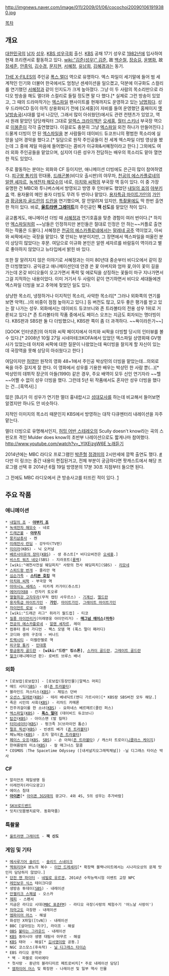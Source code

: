 http://imgnews.naver.com/image/011/2009/01/06/cocochoi200901061919380.jpg

[[목차]]
== 개요 ==
[[대한민국]]의 [[남자]] [[성우]]. [[KBS 성우극회]] 출신. [[KBS]] 공채 17기 성우로 [[1982년]]에 입사하여 현재 프리랜서로 활동하고 있다. [[wiki:"김준(성우)" 김준]], 故 [[백순철]], [[장승길]], [[윤병화]], 故 [[장세준]], [[안종익]], [[김수경]], [[문지현]], [[서혜정]], [[유남희]], [[김혜경]]과는 동기.

[[THE X-FILES]]의 주인공 [[폭스 멀더]] 역으로 유명하다. 엑스 파일이 세기말에 들어 범 세계적인 인기와 더불어 한국에서도 엄청난 센세이션을 일으켰고, 덕분에 이규화도 스컬리를 연기했던 [[서혜정]]과 같이 인지도가 크게 높아졌다. 그냥 이 두 사람의 목소리만으로 라디오 방송을 해도 멀더와 스컬리로 들릴 정도면 말 다 했다.[* 실제로 그런 방송이 있었고, 그 때의 드라마작가는 [[엑스파일]] 팬사이트를 현재까지도 운영하고 있는 [[남명희]]다. 성우 드라마CD 등이 아직 상용화되기 전에 [오세홍]이 자비를 들여 운영했던 홈페이지 [[옛날방송국]](시대를 앞서 나갔던, 그래서 많이 아쉬웠던)에서도 관련 컨텐츠가 있었고, 역시 원래 맡았던 담당캐릭터 그대로 [[알렉스 크라이첵]]은 [[오세홍]], [[월터 스키너]] 부국장 역으로 [[이봉준]]이 각각 출연했었다. 이걸로도 충분히 그냥 [[엑스파일]] 외전 하나가 만들어진다.] 드물게 더빙이 안 된 [[엑스파일]]을 본 사람들이 데이비드 듀코프니의 평범한 목소리에 실망을 넘어 경악을 했다고.[* 일담으로 원작 주인공들이 전 세계 엑스파일 더빙 영상을 봤는데 그 중에 제일 마음에 들어했다는 콤비가 이규화&서혜정이라고 한다.] 그외에도 여러 외화 주인공들을 맡았으며, 심지어 다른 성우가 전담하는 배우의 목소리도 맡아 열연한 적도 있었다.

주로 활동하는 분야는 외화와 CF 등이지만, 애니메이션 더빙에도 은근히 많이 참여하였다. [[피구왕 통키]]의 민대풍, [[드래곤볼]](비디오 출시판)의 야무차, [[천공의 에스카플로네]]의 [[알렌 셰자르]], [[녹색전차 해모수]]의 네로, [[아치와 씨팍]]의 부국장 역 등이 있다. 이 중 가장 유명한 건 MBC와 투니버스에서 방영되고 방영 후 인터뷰도 했었던 [[내일의 죠]]의 [[야부키 죠]] 역. 용자물의 메인 용자 더빙도 무려 두 번이나 맡았다. [[용자특급 마이트가인]]의 [[가인]]과 [[황금용자 골드란]]의 [[드란]]을 연기했으며, 잘 안알려져 있지만, [[특촬물]]에도 딱 한번 출연한 적이 있다. 바로, '''[[울트라맨 그레이트]]'''의 주인공인 '''잭 신도'''를 맡았던 적이 있다.

공교롭게도, 애니메이션 더빙 때 [[서혜정]]과 연기호흡을 맞춘 경험이 여러 번이다.[* 하지만 [[엑스파일]]처럼 ~~남들은 인정하지만 본인들은 절대로 인정은 안 하는~~커플로 출연하는 작품은 드물다.] 서혜정은 [[천공의 에스카플로네]]에서는 [[말레네 공주]] 역이었고, 아씨와 씨팍에서는 국장을 맡았다. 몇 안되는 부분이지만, 그 장면에서 엑스파일을 떠올린 분이 상당히 많았다는 후문. 여담으로 이규화 본인은 알렌 세자르를 바람둥이 역이라고 별로 좋아하지 않았다고 뉴타입에서 밝힌 바 있다.

또한 잘 알려지지 않은 이야기로 서혜정과는 이미 80년대 중순부터 비디오에서 같이 잠깐 더빙했었다. 공익광고 애니메이션인데 안경 쓴 꽃 아버지와 엄마 꽃,아이 꽃이 길을 가는데 온갖 비디오들이 오고가면서 폭력 및 에로틱을 상징하는 꽃들이 마구 지나가면서 그걸 지적하는 내용이었다. 이미 거기서 두 사람이 같이 연기하면서 비디오 세대들에겐 엑스파일 더빙을 보고 추억에 젖었던 일도 있다.

상냥한 목소리, 냉정하거나 이지적인 목소리, 사악한 목소리[* 그러나 외화쪽의 연기를 보면 악역(...)의 비중이 점점 높아지고 있다.] 등 버전도 많고, 모두 좋은 평가를 받고 있는 잘 나가는 성우. 외화에서는 데이비드 듀코브니와 존 트라볼타의 전용 성우 1위로 거론되고 있다.[* 존 트라볼타의 작품 중에서도 페이스 오프는 지금도 회자되는 명더빙이다. KBS판과 SBS판 둘 다 더빙했으나, KBS판 쪽이 좀 더 과격하다. ~~욕이라든가~~]

[QOOK 인터넷존]의 아치와 씨팍 페이지에서 아치와 씨팍을 더빙할 당시의 인터뷰를 볼 수 있다.[* 2008년 10월 27일 시네마테크KOFA에서 있었던 엑스파일 상영회때 GV행사가 있었는데 아치와 씨팍에 대한 질문이 나왔었는데 욕더빙을 찰지게 할 자신이 있는데 국장역을 못해 상당히 아쉬웠다고 한다 ]

여담이지만 [[허영만]] 원작의 영화 48+1에서 주인공 박상민의 더빙을 맡았는데...의외로 욕을 아주 걸지게 잘 한다. 이 영화에서 성우를 기용한 배우는 박상민 한 사람 뿐(...)[* 박상민의 데뷔작 장군의 아들(1990) 같은 경우, 주요 배역이 모두 신인 연기자라 ~~헬~~어쩔 수 없이 성우 더빙을 했다. 그런데 5년 뒤 작품에서도 혼자만 성우 더빙을 했다는 건...[흑역사].]

많은 [BJ]가 이 성우가 연기한 멀더 흉내랍시고 [[성대모사]]를 하는데 비교해서 들어보면 알겠지만 하나도 안 비슷하다.

지적인 이미지의 목소리 때문인지 KBS에서 방영하는 대작 다큐멘터리 내레이션을 자주 맡는다. 

멀더 더빙으로 유명해서인지, [[허밍 어반 스테레오]]의 Scully doesn't know라는 곡의 스핀오프 격인 Mulder does know의 초반부 나레이션으로도 짧게나마 참여했다. [[http://www.youtube.com/watch?v=_YIXEjzgW6E 노래듣기]]

2014년에는 MBC 라디오 프로그램인 [[박준형]] [[정경미]]의 2시만세에 깜짝 출연도 했다. [http://youtu.be/TM0VWcntiLA #] 다만 이 링크는 중간 내용이 편집된거고, 전체 부분이 궁금하다면 팟캐스트에서 해당 프로그램 선택 후 2014년 6월 19일 방영분의 17분 30초 지점부터 들으면 된다.

그 전에도 MBC 라디오에서 큰 방송사고를 터뜨린 적이 있다. [https://www.youtube.com/watch?v=un8b6-SSoOk]
== 주요 작품 ==
=== 애니메이션 ===
 * [[내일의 죠]] - '''[[야부키 죠]]'''
 * [[녹색전차 해모수]] - 네로
 * [[드래곤볼]] - '''[[야무치]]'''
 * [[몽키삼총사]] - 켄
 * [[미래전사 런딤]] - 강두타(TV판)
 * [[미이라]](KBS) - 닉 오커널
 * [[베르사이유의 장미]]([[KBS]]) - 생 쥬스트[* 비디오버전은 [[오세홍]].]
 * [[비스트 워즈 네오]](SBS) - 지라포트([[롱랙]])
 * [wiki:"애천사전설 웨딩피치" 사랑의 천사 웨딩피치](SBS) - [[리모네]]
 * [[스피드왕 번개]] - 줄리안 역
 * [[심슨가족]] - '''[[스티븐 호킹]]''' 역
 * [[아치와 씨팍]] - 부국장 역
 * [[아야시노 세레스]] - 미카게 카가미(쥬스트)
 * [[에어리어88]] - 칸자키 토오루
 * [[열혈최강 고자우라]](무적 캡틴 사우르스) - [[기계신]], [[엘드란]]
 * [[용자특급 마이트가인]] - '''[[가인]]''', [[마이트가인]], [[그레이트 마이트가인]] 
 * [[자이언트 로보]] - 대종
 * [wiki:"드래곤 리그" 쥐라기 월드컵] - 티코
 * [[질풍 아이언리거]](미래영웅 아이언리거) - '''[[매그넘 에이스]]([[마하]])'''
 * [[천공의 에스카플로네]] - [[알렌 셰자르]], 레이
 * 컴퓨터 용사 가디언 - 팩스 모뎀 역 (폭스 멀더 패러디)
 * 코디와 생쥐 구조대 - 버나드
 * [[트랙시티]] - 미켈란젤로 역
 * [[피구왕 통키]] - [[민대풍]]
 * [[황금용자 골드란]] - '''[wiki:"드란" 킹스톤]''', [[스카이 골드란]], [[그레이트 골드란]]
 * [[헐크]](애니메이션 판)- 로버트 브루스 배너

=== 외화 ===
 * [로보캅|로보캅3] - [로보캅(등장인물)|알렉스 머피]
 * 매드 시티([[SBS]]) - 샘([[존 트라볼타]])
 * 블라인드 저스티스([[KBS]]) - 제임스 던바
 * [[오션스 일레븐]]([[KBS]]) - 테리 베네딕트(앤디 가르시아)[* KBS랑 SBS버전 모두 해당.]
 * 죽은 시인의 사회([[KBS]]) - 리차드 카메론
 * 진주귀걸이를 한 소녀([[KBS]]) - 요하네스 베르메르(콜린 퍼스)
 * [[엑스파일]]([[KBS]]) - '''[[폭스 멀더]]''' (데이비드 듀코브니) 
 * [[탑건]]([[KBS]]) - 아이스맨 (발 킬머)
 * [[터미네이터]]([[KBS]]) - 펑크족 3(브라이언 톰슨)
 * [[펄프 픽션]]([[KBS]]) - 빈센트 베가 ([[존 트라볼타]])
 * 페노메논([[KBS]]) - 조지 말리([[존 트라볼타]])
 * [[페이스 오프]]([[KBS]], [[SBS]]) - 숀 아쳐([[존 트라볼타]]) / 캐스터 트로이([[니콜라스 케이지]])
 * 한여름밤의 미소([[KBS]]) - 칼 매그너스 말콤
 * COSMOS :The Spacetime Odyssey ([내셔널지오그래픽채널]) -닐 디그래스 타이슨 박사
=== CF ===
 * 알리안츠 제일생명 등
 * 이레전자(라디오광고)
 * 에이스 침대
 * '''[[아이폰]]'''[* [[아이폰 3GS]]때의 광고다. 4와 4S, 5의 성우는 추가바람]
{{{#!html
<object classid='clsid:d27cdb6e-ae6d-11cf-96b8-444553540000' codebase='http://download.macromedia.com/pub/shockwave/cabs/flash/swflash.cab#version=9,0,0,0'  id='NFPlayer27635' width='500' height='408'><param name='movie' value='http://serviceapi.nmv.naver.com/flash/NFPlayer.swf?vid=CFBAC85B126E7698C2DD64BAEDD96BED6A22&outKey=V1210d9e4552e564c7e0715b6aee4d5c45d3e7afaa7ed7c943bc815b6aee4d5c45d3e' /><param name='wmode' value='transparent' /><param name='allowScriptAccess' value='always' /><param name='allowFullScreen' value='true' /><embed src='http://serviceapi.nmv.naver.com/flash/NFPlayer.swf?vid=CFBAC85B126E7698C2DD64BAEDD96BED6A22&outKey=V1210d9e4552e564c7e0715b6aee4d5c45d3e7afaa7ed7c943bc815b6aee4d5c45d3e' wmode='transparent' width='500' height='408' allowScriptAccess='always' name='NFPlayer27635' id='NFPlayer27635' allowFullScreen='true' type='application/x-shockwave-flash' /></object>
}}}
 * [[SK브로드밴드]]
 * 잇치(잇몸병치료약. 동화약품)

=== 특촬물 ===
 * [[울트라맨 그레이트]] - '''잭 신도'''

=== 게임 및 기타 ===
 * [[메사루기어 솔리드]] - [[솔리드 스네이크]]
 * [[멕워리어]]4 분노의 복수 - [[이안 드레세리]][* 확장팩 블랙나이트에서는 시나리오상의 문제 탓인지 담당하지 않았다.]
 * [[던전 앤 파이터]] - [[네빌로 유르겐]], 2014년 수학능력시험 이벤트 교장 NPC
 * [[레인보우 식스]] 테이크다운
 * 생방송 투데이([[SBS]]) - 내레이션
 * [[안젤리크 스페셜]] - 오스카
 * [[제피]] - 스펜서
 * 지금은 라디오 시대([[MBC 표준FM]]) - 라디오 극장(사랑의 체험수기 '어느날 사랑이')
 * [[차마고도]] 극장판 - 내레이션
 * [[엠파이어 어스]] - 해설
 * 화성인 X파일([tvN]) - 내레이션
 * BBC [살아있는 지구], 라이프 - 해설
 * [[OBS]] [[불타는 그라운드]] - 내레이션
 * [[KBS]] 동아시아 생명 대탐사 아무르 - 해설
 * [[KBS]] 태아  - 해설[* [[김서영]]이랑 공동.]
 * NGC 코스모스(후속작) - [[닐 디그래스 타이슨]]
 * EBS 라디오 문학관
  * 벽 - 파블로 이비에타
  * 첫사랑 - 중년의 블라디미르 페트로비치[* 주로 내레이션 담당]
  * [[엠파이어 어스]] 및 확장판 - 나레이션 및 일부 역사 인물
